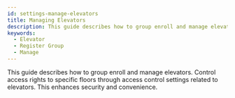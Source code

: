 ```yaml
---
id: settings-manage-elevators
title: Managing Elevators
description: This guide describes how to group enroll and manage elevators.
keywords:
  - Elevator
  - Register Group
  - Manage
---
```


This guide describes how to group enroll and manage elevators. Control access rights to specific floors through access control settings related to elevators. This enhances security and convenience.

<DocCardList />
